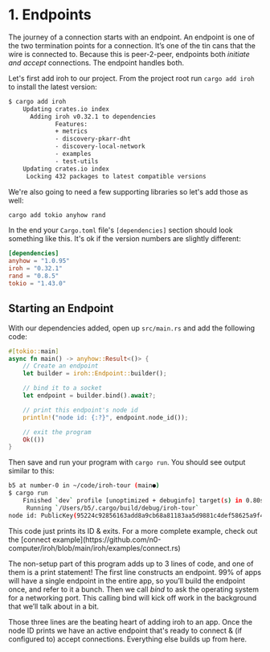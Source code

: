 
# 1. Endpoints

The journey of a connection starts with an endpoint. An endpoint is one of the two termination points for a connection. It’s one of the tin cans that the wire is connected to. Because this is peer-2-peer, endpoints both _initiate_ *and* _accept_ connections. The endpoint handles both.

Let's first add iroh to our project. From the project root run `cargo add iroh` to install the latest version:

```bash
$ cargo add iroh
    Updating crates.io index
      Adding iroh v0.32.1 to dependencies
             Features:
             + metrics
             - discovery-pkarr-dht
             - discovery-local-network
             - examples
             - test-utils
    Updating crates.io index
     Locking 432 packages to latest compatible versions
```

We're also going to need a few supporting libraries so let's add those as well:

```bash
cargo add tokio anyhow rand
```

In the end your `Cargo.toml` file's `[dependencies]` section should look something like this. It's ok if the version numbers are slightly different:

```toml
[dependencies]
anyhow = "1.0.95"
iroh = "0.32.1"
rand = "0.8.5"
tokio = "1.43.0"
```

## Starting an Endpoint

With our dependencies added, open up `src/main.rs` and add the following code:

```rust
#[tokio::main]
async fn main() -> anyhow::Result<()> {
    // Create an endpoint
    let builder = iroh::Endpoint::builder();

    // bind it to a socket
    let endpoint = builder.bind().await?;

    // print this endpoint's node id
    println!("node id: {:?}", endpoint.node_id());

    // exit the program
    Ok(())
}
```


Then save and run your program with `cargo run`. You should see output similar to this:

```bash
b5 at number-0 in ~/code/iroh-tour (main●)
$ cargo run
    Finished `dev` profile [unoptimized + debuginfo] target(s) in 0.80s
     Running `/Users/b5/.cargo/build/debug/iroh-tour`
node id: PublicKey(95224c92856163add8a9cb68a81183aa5d9881c4def58625a9f4266a0743b479)
```

<Note>
  This code just prints its ID & exits. For a more complete example, check out the [connect example](https://github.com/n0-computer/iroh/blob/main/iroh/examples/connect.rs)
</Note>

The non-setup part of this program adds up to 3 lines of code, and one of them is a print statement! The first line constructs an endpoint. 99% of apps will have a single endpoint in the entire app, so you’ll build the endpoint once, and refer to it a bunch. Then we call *bind* to ask the operating system for a networking port. This calling bind will kick off work in the background that we’ll talk about in a bit.

Those three lines are the beating heart of adding iroh to an app. Once the node ID prints we have an active endpoint that's ready to connect & (if configured to) accept connections. Everything else builds up from here.

<div className='flex'>
  <div className="flex flex-col items-start gap-3">
    <PageLink label="Previous" page={{ href: "/docs/tour", title: "Overview" }} previous />
  </div>
  <div className="ml-auto flex flex-col items-end gap-3">
    <PageLink label="Next" page={{ href: "/docs/tour/2-relays", title: "Relays" }} />
  </div>
</div>
